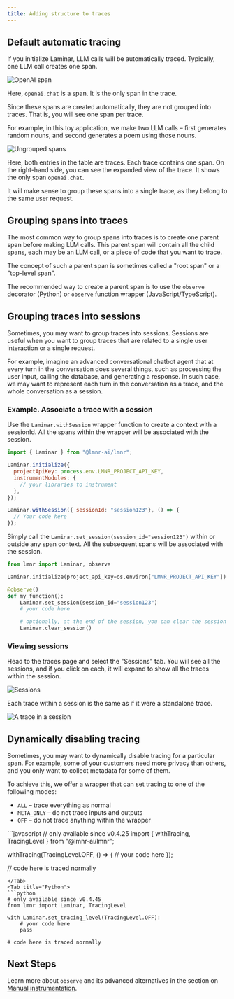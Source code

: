 ```yaml
---
title: Adding structure to traces
---
```



## Default automatic tracing

If you initialize Laminar, LLM calls will be automatically traced.
Typically, one LLM call creates one span.

<div style={{ border: '1px solid #2B2B30', borderRadius: '8px', overflow: 'hidden' }}>
  <img src="/images/traces/trace-openai.png" alt="OpenAI span" style={{ margin: '0px' }}/>
</div>

Here, `openai.chat` is a span. It is the only span in the trace.

Since these spans are created automatically, they are not grouped into traces.
That is, you will see one span per trace.

For example, in this toy application, we make two LLM calls – first generates 
random nouns, and second generates a poem using those nouns.

<div style={{ border: '1px solid #2B2B30', borderRadius: '8px', overflow: 'hidden' }}>
  <img src="/images/traces/ungrouped-spans.png" alt="Ungrouped spans" style={{ margin: '0px' }}/>
</div>

Here, both entries in the table are traces. Each trace contains one span.
On the right-hand side, you can see the expanded view of the trace. It shows
the only span `openai.chat`.

It will make sense to group these spans into a single trace, as they belong to the same user request.

## Grouping spans into traces

The most common way to group spans into traces is to create one parent span before making LLM calls.
This parent span will contain all the child spans, each may be an LLM call, or a piece of code that you want to trace.

The concept of such a parent span is sometimes called a "root span" or a "top-level span".

The recommended way to create a parent span is to use the `observe` decorator (Python)
or `observe` function wrapper (JavaScript/TypeScript).

<ObserveExample />

## Grouping traces into sessions

Sometimes, you may want to group traces into sessions. 
Sessions are useful when you want to group traces that are related to a single user interaction or a single request.

For example, imagine an advanced conversational chatbot agent that at every turn in the conversation
does several things, such as processing the user input, calling the database, and generating a response.
In such case, we may want to represent each turn in the conversation as a trace, and the whole conversation as a session.

### Example. Associate a trace with a session

<Tabs>
<Tab title="JavaScript/TypeScript">

Use the `Laminar.withSession` wrapper function to create a context with a sessionId.
All the spans within the wrapper will be associated with the session.

```javascript
import { Laminar } from "@lmnr-ai/lmnr";

Laminar.initialize({
  projectApiKey: process.env.LMNR_PROJECT_API_KEY,
  instrumentModules: {
    // your libraries to instrument
  },
});

Laminar.withSession({ sessionId: "session123"}, () => {
  // Your code here
});
```
</Tab>
<Tab title="Python">

Simply call the `Laminar.set_session(session_id="session123")` within or outside any span context.
All the subsequent spans will be associated with the session.

```python
from lmnr import Laminar, observe

Laminar.initialize(project_api_key=os.environ["LMNR_PROJECT_API_KEY"])

@observe()
def my_function():
    Laminar.set_session(session_id="session123")
    # your code here

    # optionally, at the end of the session, you can clear the session id
    Laminar.clear_session()
```
</Tab>
</Tabs>

### Viewing sessions

Head to the traces page and select the "Sessions" tab. You will see all the sessions,
and if you click on each, it will expand to show all the traces within the session.

<div style={{ border: '1px solid #2B2B30', borderRadius: '8px', overflow: 'hidden' }}>
  <img src="/images/traces/sessions.png" alt="Sessions" style={{ margin: '0px' }}/>
</div>

Each trace within a session is the same as if it were a standalone trace.

<div style={{ border: '1px solid #2B2B30', borderRadius: '8px', overflow: 'hidden' }}>
  <img src="/images/traces/trace-in-session.png" alt="A trace in a session" style={{ margin: '0px' }}/>
</div>

## Dynamically disabling tracing

Sometimes, you may want to dynamically disable tracing for a particular span.
For example, some of your customers need more privacy than others, and you only
want to collect metadata for some of them.

To achieve this, we offer a wrapper that can set tracing to one of the following modes:
- `ALL` – trace everything as normal
- `META_ONLY` – do not trace inputs and outputs
- `OFF` – do not trace anything within the wrapper

<Tabs>
<Tab title="JavaScript/TypeScript">
```javascript
// only available since v0.4.25
import { withTracing, TracingLevel } from "@lmnr-ai/lmnr";

withTracing(TracingLevel.OFF, () => {
    // your code here
});

// code here is traced normally
```
</Tab>
<Tab title="Python">
```python
# only available since v0.4.45
from lmnr import Laminar, TracingLevel

with Laminar.set_tracing_level(TracingLevel.OFF):
    # your code here
    pass

# code here is traced normally
```
</Tab>
</Tabs>

## Next Steps

Learn more about `observe` and its advanced alternatives in the section on
[Manual instrumentation](/tracing/manual-instrumentation).
